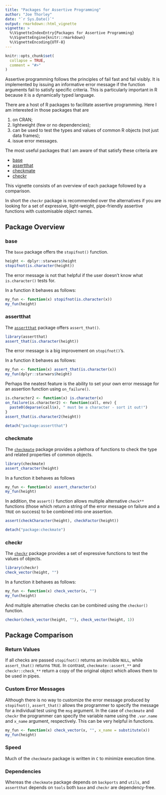 ```yaml
---
title: "Packages for Assertive Programming"
author: "Joe Thorley"
date: "`r Sys.Date()`"
output: rmarkdown::html_vignette
vignette: >
  %\VignetteIndexEntry{Packages for Assertive Programming}
  %\VignetteEngine{knitr::rmarkdown}
  %\VignetteEncoding{UTF-8}
---
```


```r
knitr::opts_chunk$set(
  collapse = TRUE,
  comment = "#>"
)
```

Assertive programming follows the principles of fail fast and fail visibly.
It is implemented by issuing an informative error message if the function arguments fail to satisfy specific criteria.
This is particularly important in R because it is a dynamically typed language.

There are a host of R packages to facilitate assertive programming.
Here I am interested in those packages that are

1) on CRAN;
2) lightweight (few or no dependencies);
3) can be used to test the types and values of common R objects (not just data frames);
4) issue error messages.

The most useful packages that I am aware of that satisfy these criteria are

- [base](https://github.com/hadley/assertthat)
- [assertthat](https://github.com/hadley/assertthat)
- [checkmate](https://github.com/mllg/checkmate)
- [checkr](https://github.com/poissonconsulting/checkr)

This vignette consists of an overview of each package followed by a comparison.

In short the `checkr` package is recommended over the alternatives if you are looking for a set of expressive, light-weight, pipe-friendly assertive functions with customisable object names.

## Package Overview

### base

The `base` package offers the `stopifnot()` function.

```r
height <- dplyr::starwars$height
stopifnot(is.character(height))
```
The error message is not that helpful if the user doesn't know what `is.character()` tests for.

In a function it behaves as follows:
```r
my_fun <- function(x) stopifnot(is.character(x))
my_fun(height)
```

### assertthat

The [`assertthat`](https://github.com/hadley/assertthat) package offers `assert_that()`.
```r
library(assertthat)
assert_that(is.character(height))
```
The error message is a big improvement on `stopifnot()`'s.

In a function it behaves as follows:
```r
my_fun <- function(x) assert_that(is.character(x))
my_fun(dplyr::starwars$height)
```

Perhaps the neatest feature is the ability to set your own error message for an assertion function using `on_failure()`.
```r
is.character2 <- function(x) is.character(x)
on_failure(is.character2) <- function(call, env) {
  paste0(deparse(call$x), " must be a character - sort it out!")
}
assert_that(is.character2(height))
```

```r
detach("package:assertthat")
```

### checkmate

The [`checkmate`](https://github.com/mllg/checkmate) package provides a plethora of functions to check the type and related properties of common objects.

```r
library(checkmate)
assert_character(height)
```

In a function it behaves as follows
```r
my_fun <- function(x) assert_character(x)
my_fun(height)
```

In addition, the `assert()` function allows multiple alternative `check**` functions (those which return a string of the error message on failure and a `TRUE` on success) to be combined into one assertion.
```r
assert(checkCharacter(height), checkFactor(height))
```

```r
detach("package:checkmate")
```

### checkr

The [`checkr`](https://github.com/poissonconsulting/checkr) package provides a set of expressive functions to test the values of objects.

```r
library(checkr)
check_vector(height, "")
```

In a function it behaves as follows:
```r
my_fun <- function(x) check_vector(x, "")
my_fun(height)
```

And multiple alternative checks can be combined using the `checkor()` function.
```r
checkor(check_vector(height, ""), check_vector(height, 1))
```

## Package Comparison

### Return Values

If all checks are passed `stopifnot()` returns an invisible `NULL`,
while `assert_that()` returns `TRUE`.
In contrast, `checkmate::assert_**` and `checkr::check_**`
return a copy of the original object which allows them to be used in pipes.

### Custom Error Messages

Although there is no way to customize the error message produced by `stopifnot()`,
`assert_that()` allows the programmer to specify the message for a individual test using the `msg` argument.
In the case of `checkmate` and `checkr` the programmer can specify the variable name using the `.var.name` and `x_name` argument, respectively. This can be very helpful in functions.
```r
my_fun <- function(x) check_vector(x, "", x_name = substitute(x))
my_fun(height)
```

### Speed

Much of the `checkmate` package is written in `C` to minimize execution time.

### Dependencies

Whereas the `checkmate` package depends on `backports` and `utils`,
and `assertthat` depends on `tools` both `base` and `checkr` are dependency-free.
